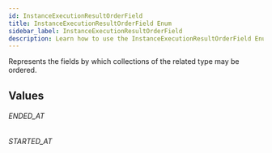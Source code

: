 ```yaml
---
id: InstanceExecutionResultOrderField
title: InstanceExecutionResultOrderField Enum
sidebar_label: InstanceExecutionResultOrderField
description: Learn how to use the InstanceExecutionResultOrderField Enum for Prismatic's API.
---
```


Represents the fields by which collections of the related type may be ordered.

## Values

###### ENDED_AT

###### STARTED_AT
